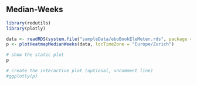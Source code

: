 ## Median-Weeks

```r
library(redutils)
library(plotly)

data <- readRDS(system.file("sampleData/eboBookEleMeter.rds", package = "redutils"))
p <- plotHeatmapMedianWeeks(data, locTimeZone = "Europe/Zurich")

# show the static plot
p

# create the interactive plot (optional, uncomment line)
#ggplotly(p)
```

